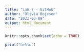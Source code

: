 ```yaml
---
title: "Lab 7 - GitHub"
author: "Olivia Bojesen"
date: "2023-03-09"
output: html_document
---
```


```r
knitr::opts_chunk$set(echo = TRUE)
```

```r

print("hello")

```